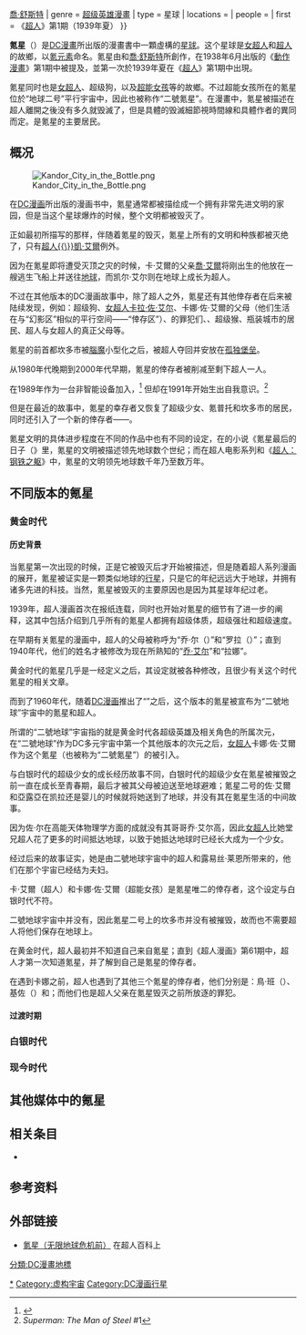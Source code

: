 {{noteTA
|G1 = USComic
|G2 = Movie
|G3 = TV
|G4 = Games
| 1 = zh-cn:佐德; zh-tw:薩德;
}}
{{Infobox fictional location
| name        = 氪星<br />{{lang|en|Krypton}}
| colour      = #C0C0C0
| image       = File:Map of Krypton (Version Earth-1).jpg
| imagesize   = 300px
| caption     = 氪星地圖（一號地球宇宙）
| source      = [[超人_(漫畫書)|超人]]
| creator     = {{Link-en|杰理·西格爾|Jerry Siegel}}{{\}}[[喬·舒斯特|喬·舒斯特]]
| genre       = [[超级英雄漫畫|超级英雄漫畫]]
| type        = 星球
| locations   = {{Plain list|
* {{Link-en|亞果市|Argo City}}
* {{Link-en|坎多市|Kandor (comics)}}
* {{Link-en|克利普陀諾波利斯|Kryptonopolis}}
* {{Link-en|瓦斯洛岛|Vathlo Island}}
}}
| people      = {{Plain list|
* [[超人|凱·艾爾]]
* [[女超人(卡娜·佐·艾爾)|卡娜·佐·艾爾]]
* {{Link-en|殲滅者 (DC漫画)|Eradicator (comics)|殲滅者}}
* [[喬·艾爾|喬·艾爾]]
* [[薩德將軍|佐德將軍]]
* [[毀滅日|毀滅日]]
* [[超能女孩|超能女孩]]<small>（二號地球）</small>
* 安鲁娜·因·澤爾（{{lang|en|Alura In-Ze}}）
* {{Link-en|超级小子 (康·艾尔)|Superboy (Kon-El)|康·艾爾}}
* 法爾·佐德<small>（二號地球超人）</small>
}} 
| first       = 《[[超人_(漫畫書)|超人]]》第1期（1939年夏）
}}

'''氪星'''（{{Lang-en|'''Krypton'''}}）是[[DC漫畫|DC漫畫]]所出版的漫畫書中一顆虛構的[[星球|星球]]。这个星球是[[女超人|女超人]]和[[超人|超人]]的故鄉，以[[氪|氪元素]]命名。氪星由{{Link-en|杰理·西格爾|Jerry Siegel}}和[[喬·舒斯特|喬·舒斯特]]所創作，在1938年6月出版的《[[動作漫畫|動作漫畫]]》第1期中被提及，並第一次於1939年夏在《[[超人_(漫畫書)|超人]]》第1期中出現。

氪星同时也是[[女超人_(卡娜·佐·艾爾)|女超人]]、超级狗{{Link-en|氪普托|Krypto}}，以及[[超能女孩|超能女孩]]等的故鄉。不过超能女孩所在的氪星位於“地球二号”平行宇宙中，因此也被称作“二號氪星”。在漫畫中，氪星被描述在超人離開之後没有多久就毁滅了，但是具體的毁滅細節視時間線和具體作者的異同而定。{{Link-en|氪星人|Kryptonian}}是氪星的主要居民。

== 概况 ==
[[File:Kandor_City_in_the_Bottle.png|thumb]]

在[[DC漫画|DC漫画]]所出版的漫画书中，氪星通常都被描绘成一个拥有非常先进文明的家园，但是当这个星球爆炸的时候，整个文明都被毁灭了。

正如最初所描写的那样，伴随着氪星的毁灭，氪星上所有的文明和种族都被灭绝了，只有[[超人|超人{{\}}凱·艾爾]]例外。

因为在氪星即将遭受灭顶之灾的时候，卡·艾爾的父亲[[喬·艾爾|喬·艾爾]]将刚出生的他放在一艘逃生飞船上并送往[[地球|地球]]，而凯尔·艾尔则在地球上成长为超人。

不过在其他版本的DC漫画故事中，除了超人之外，氪星还有其他倖存者在后来被陆续发现，例如：超级狗{{Link-en|氪普托|Krypto}}、[[超级少女_(卡拉·佐·艾尔)|女超人卡拉·佐·艾尔]]、卡娜·佐·艾爾的父母（他们生活在与“幻影区”相似的平行空间——“倖存区”）、{{Link-en|幻影区|Phantom Zone}}的罪犯们、{{Link-en|戴维·埃姆|Dev-Em}}、超级猴{{Link-en|贝波 (DC漫画)|Beppo (comics)|贝波}}、{{Link-en|坎多市|Kandor (comics)|坎多}}瓶装城市的居民、超人与女超人的真正父母等。

氪星的前首都坎多市被[[布莱尼亚克_(角色)|腦魔]]小型化之后，被超人夺回并安放在[[孤独堡垒|孤独堡垒]]。

从1980年代晚期到2000年代早期，氪星的倖存者被削减至剩下超人一人。

{{Link-en|歼灭者|Eradicator (comics)}}在1989年作为一台非智能设备加入，<ref name="actionannual2">{{Cite comic| writer= Roger Stern | cowriters= Jerry Ordwa,  George Pérez| penciller= Curt Swan | copencillers=Jerry Ordway, George Pérez| inker=Breeding, Brett| coinker= John Statema | story= Memories of Krypton's Past|title= Action Comics Annual| issue = 2|date=1989| publisher= DC Comics | location=New York}}</ref> 但却在1991年开始生出自我意识。<ref>''Superman: The Man of Steel'' #1</ref> 

但是在最近的故事中，氪星的幸存者又恢复了超级少女、氪普托和坎多市的居民，同时还引入了一个新的倖存者——{{Link-en|超级女侠 (克里斯汀·威尔斯)|Superwoman_(Kristin_Wells)|卡拉斯塔·沃·乌尔}}。

氪星文明的具体进步程度在不同的作品中也有不同的设定，在{{Link-en|凯文·J·安德森|Kevin J. Anderso}}的小说《氪星最后的日子（{{lang|en|The Last Days of Krypton}}》里，氪星的文明被描述领先地球数个世纪；而在超人电影系列和《[[超人：钢铁之躯|超人：钢铁之躯]]》中，氪星的文明领先地球数千年乃至数万年。

== 不同版本的氪星 ==
=== 黄金时代 ===
==== 历史背景 ====
当氪星第一次出现的时候，正是它被毁灭后才开始被描述，但是随着超人系列漫画的展开，氪星被证实是一颗类似地球的[[行星|行星]]，只是它的年纪远远大于地球，并拥有诸多先进的科技。当然，氪星被毁灭的主要原因也是因为其星球年纪过老。

1939年，超人漫画首次在报纸连载，同时也开始对氪星的细节有了进一步的阐释，这其中包括介绍到几乎所有的氪星人都拥有超级体质，超级强壮和超级速度。

在早期有关氪星的漫画中，超人的父母被称呼为“乔·尔（{{lang|en|Jor-L}}）”和“罗拉（{{lang|en|Lora}}）”；直到1940年代，他们的姓名才被修改为现在所熟知的“[[乔·艾尔|乔·艾尔]]”和“拉娜”。

黄金时代的氪星几乎是一经定义之后，其设定就被各种修改，且很少有关这个时代氪星的相关文章。

而到了1960年代，随着[[DC漫画|DC漫画]]推出了“{{Link-en|DC多元宇宙|Multiverse (DC Comics)}}”之后，这个版本的氪星被宣布为“二號地球”宇宙中的氪星和超人。

所谓的“二號地球”宇宙指的就是黄金时代各超级英雄及相关角色的所属次元，在“二號地球”作为DC多元宇宙中第一个其他版本的次元之后，[[女超人|女超人]]卡娜·佐·艾爾作为这个氪星（也被称为“二號氪星”）的{{Link-en|女超人|Supergirl}}被引入。

与白银时代的超级少女的成长经历故事不同，白银时代的超级少女在氪星被摧毁之前一直在{{Link-en|亚果市|Argo City}}成长至青春期，最后才被其父母被迫送至地球避难；氪星二号的佐·艾爾和亞露亞在凯拉还是婴儿的时候就将她送到了地球，并没有其在氪星生活的中间故事。

因为佐·尔在高能天体物理学方面的成就没有其哥哥乔·艾尔高，因此[[女超人|女超人]]比她堂兄超人花了更多的时间抵达地球，以致于她抵达地球时已经长大成为一个少女。

经过后来的故事证实，她是由二號地球宇宙中的超人和露易丝·莱恩所带来的，他们在那个宇宙已经结为夫妇。

卡·艾爾（超人）和卡娜·佐·艾爾（超能女孩）是氪星唯二的倖存者，这个设定与白银时代不符。

二號地球宇宙中并没有{{Link-en|腦魔|Brainiac (character)}}，因此氪星二号上的坎多市并没有被摧毁，故而也不需要超人将他们保存在地球上。

在黄金时代，超人最初并不知道自己来自氪星；直到《超人漫画》第61期中，超人才第一次知道氪星，并了解到自己是氪星的倖存者。

在遇到卡娜之前，超人也遇到了其他三个氪星的倖存者，他们分别是：鳥·班（{{lang|en|U-Ban}}）、基佐（{{lang|en|Kizo}}）和{{Link-en|马拉 (DC漫画)|Mala (Kryptonian)|马拉}}；而他们也是超人父亲在氪星毁灭之前所放逐的罪犯。

==== 过渡时期 ====

=== 白银时代 ===

=== 现今时代 ===


== 其他媒体中的氪星 ==

== 相关条目 ==
* {{Link-en|科幻作品中的星球|Planets in science fiction}}

== 参考资料 ==
{{Reflist|2}}

== 外部链接 ==
* [http://supermanica.superman.nu/index.php/Krypton 氪星（无限地球危机前）] {{Wayback|url=http://supermanica.superman.nu/index.php/Krypton |date=20180416123857 }}在超人百科上{{en}}

{{超人}}
{{Portal bar|动漫|美国|电影|电视剧|电子游戏}}
{{Authority control}}
{{DEFAULTSORT: Krypton}}

[[Category:氪星人|*]]
[[Category:虚构宇宙|Category:虚构宇宙]]
[[Category:DC漫画行星|Category:DC漫画行星]]
[[分類:DC漫畫地標|分類:DC漫畫地標]]